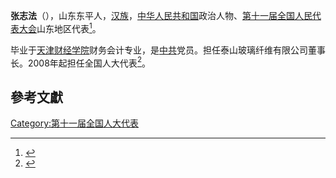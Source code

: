'''张志法'''（{{bd|1953年||}}），山东东平人，[[汉族|汉族]]，[[中华人民共和国|中华人民共和国]]政治人物、[[第十一届全国人民代表大会|第十一届全国人民代表大会]]山东地区代表<ref>{{cite web|author=新华网|title=第十一届全国人大代表|url=http://news.xinhuanet.com/ziliao/2008-03/03/content_7708230.htm?node=36628|publisher=新华网|accessdate=2014-01-07|archive-date=2014-01-10|archive-url=https://web.archive.org/web/20140110211415/http://news.xinhuanet.com/ziliao/2008-03/03/content_7708230.htm?node=36628|dead-url=no}}</ref>。

毕业于[[天津财经学院|天津财经学院]]财务会计专业，是[[中共|中共]]党员。担任泰山玻璃纤维有限公司董事长。2008年起担任全国人大代表<ref>{{cite news|title=全国人大代表信息-张志法|url= http://210.82.31.1:8084/delegate/viewDelegate.action?dbid=111302|accessdate=2013-04-05|newspaper=全国人大网|archive-url=https://web.archive.org/web/20140424093104/http://www.npc.gov.cn/delegate/viewDelegate.action?dbid=111302|archive-date=2014-04-24|dead-url=yes}}</ref>。

==參考文獻==
{{reflist}}
[[Category:第十一届全国人大代表|Category:第十一届全国人大代表]]